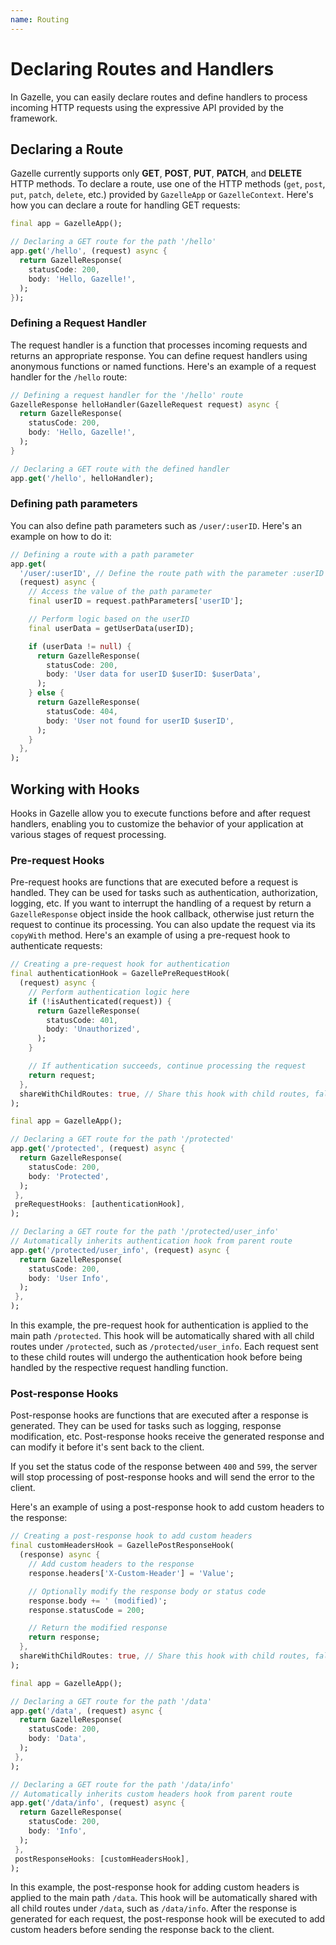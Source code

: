 ```yaml
---
name: Routing
---
```


# Declaring Routes and Handlers

In Gazelle, you can easily declare routes and define handlers to process incoming HTTP requests using the expressive API provided by the framework.

## Declaring a Route
<Warning>Gazelle currently supports only **GET**, **POST**, **PUT**, **PATCH**, and **DELETE** HTTP methods.</Warning>
To declare a route, use one of the HTTP methods (`get`, `post`, `put`, `patch`, `delete`, etc.) provided by `GazelleApp` or `GazelleContext`.
Here's how you can declare a route for handling GET requests:
```dart
final app = GazelleApp();

// Declaring a GET route for the path '/hello'
app.get('/hello', (request) async {
  return GazelleResponse(
    statusCode: 200,
    body: 'Hello, Gazelle!',
  );
});
```

### Defining a Request Handler
The request handler is a function that processes incoming requests and returns an appropriate response.
You can define request handlers using anonymous functions or named functions.
Here's an example of a request handler for the `/hello` route:
```dart
// Defining a request handler for the '/hello' route
GazelleResponse helloHandler(GazelleRequest request) async {
  return GazelleResponse(
    statusCode: 200,
    body: 'Hello, Gazelle!',
  );
}

// Declaring a GET route with the defined handler
app.get('/hello', helloHandler);
```

### Defining path parameters
You can also define path parameters such as `/user/:userID`.
Here's an example on how to do it:
```dart
// Defining a route with a path parameter
app.get(
  '/user/:userID', // Define the route path with the parameter :userID
  (request) async {
    // Access the value of the path parameter
    final userID = request.pathParameters['userID'];

    // Perform logic based on the userID
    final userData = getUserData(userID);

    if (userData != null) {
      return GazelleResponse(
        statusCode: 200,
        body: 'User data for userID $userID: $userData',
      );
    } else {
      return GazelleResponse(
        statusCode: 404,
        body: 'User not found for userID $userID',
      );
    }
  },
);
```

## Working with Hooks
Hooks in Gazelle allow you to execute functions before and after request handlers,
enabling you to customize the behavior of your application at various stages of request processing.

### Pre-request Hooks
Pre-request hooks are functions that are executed before a request is handled.
They can be used for tasks such as authentication, authorization, logging, etc.
If you want to interrupt the handling of a request by return a `GazelleResponse` object
inside the hook callback, otherwise just return the request to continue its processing.
You can also update the request via its `copyWith` method.
Here's an example of using a pre-request hook to authenticate requests:
```dart
// Creating a pre-request hook for authentication
final authenticationHook = GazellePreRequestHook(
  (request) async {
    // Perform authentication logic here
    if (!isAuthenticated(request)) {
      return GazelleResponse(
        statusCode: 401,
        body: 'Unauthorized',
      );
    }

    // If authentication succeeds, continue processing the request
    return request;
  },
  shareWithChildRoutes: true, // Share this hook with child routes, false by default
);

final app = GazelleApp();

// Declaring a GET route for the path '/protected'
app.get('/protected', (request) async {
  return GazelleResponse(
    statusCode: 200,
    body: 'Protected',
  );
 },
 preRequestHooks: [authenticationHook],
);

// Declaring a GET route for the path '/protected/user_info'
// Automatically inherits authentication hook from parent route
app.get('/protected/user_info', (request) async {
  return GazelleResponse(
    statusCode: 200,
    body: 'User Info',
  );
 },
);
```
In this example, the pre-request hook for authentication is applied to the main path `/protected`.
This hook will be automatically shared with all child routes under `/protected`, such as `/protected/user_info`.
Each request sent to these child routes will undergo the authentication hook before being handled by the respective request handling function.

### Post-response Hooks
Post-response hooks are functions that are executed after a response is generated.
They can be used for tasks such as logging, response modification, etc.
Post-response hooks receive the generated response and can modify it before it's sent back to the client.

<Warning>If you set the status code of the response between `400` and `599`, the server will stop processing
of post-response hooks and will send the error to the client.</Warning>

Here's an example of using a post-response hook to add custom headers to the response:
```dart
// Creating a post-response hook to add custom headers
final customHeadersHook = GazellePostResponseHook(
  (response) async {
    // Add custom headers to the response
    response.headers['X-Custom-Header'] = 'Value';

    // Optionally modify the response body or status code
    response.body += ' (modified)';
    response.statusCode = 200;

    // Return the modified response
    return response;
  },
  shareWithChildRoutes: true, // Share this hook with child routes, false by default
);

final app = GazelleApp();

// Declaring a GET route for the path '/data'
app.get('/data', (request) async {
  return GazelleResponse(
    statusCode: 200,
    body: 'Data',
  );
 },
);

// Declaring a GET route for the path '/data/info'
// Automatically inherits custom headers hook from parent route
app.get('/data/info', (request) async {
  return GazelleResponse(
    statusCode: 200,
    body: 'Info',
  );
 },
 postResponseHooks: [customHeadersHook],
);
```

In this example, the post-response hook for adding custom headers is applied to the main path `/data`.
This hook will be automatically shared with all child routes under `/data`, such as `/data/info`.
After the response is generated for each request, the post-response hook will be executed to add custom headers before sending the response back to the client.
